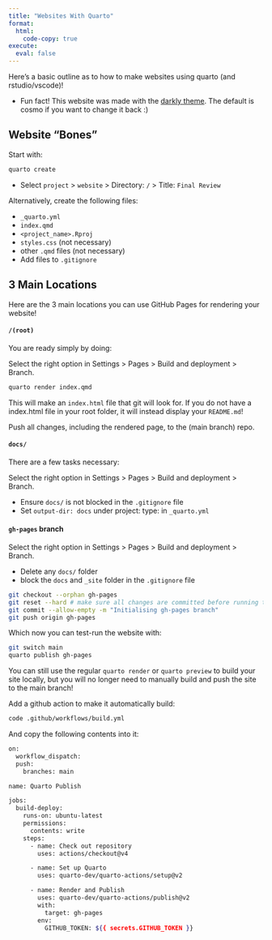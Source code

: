 ```yaml
---
title: "Websites With Quarto"
format:
  html:
    code-copy: true
execute:
  eval: false
---
```


Here's a basic outline as to how to make websites using quarto (and rstudio/vscode)!

* Fun fact! This website was made with the [darkly theme](https://bootswatch.com/darkly/). The default is cosmo if you want to change it back :)

## Website "Bones"

Start with:

```bash
quarto create
```

* Select `project` > `website` > Directory: `/` > Title: `Final Review`

Alternatively, create the following files:

* `_quarto.yml`
* `index.qmd`
* `<project_name>.Rproj`
* `styles.css` (not necessary)
* other `.qmd` files (not necessary)
* Add files to `.gitignore`

## 3 Main Locations

Here are the 3 main locations you can use GitHub Pages for rendering your website!

#### `/(root)`

You are ready simply by doing:

Select the right option in Settings > Pages > Build and deployment > Branch.

```bash
quarto render index.qmd
```

This will make an `index.html` file that git will look for. If you do not have a index.html file in your root folder, it will instead display your `README.md`!

Push all changes, including the rendered page, to the (main branch) repo.

#### `docs/`

There are a few tasks necessary:

Select the right option in Settings > Pages > Build and deployment > Branch.

* Ensure `docs/` is not blocked in the `.gitignore` file
* Set `output-dir: docs` under project: type: in `_quarto.yml`

#### `gh-pages` branch

Select the right option in Settings > Pages > Build and deployment > Branch.

* Delete any `docs/` folder 
* block the `docs` and `_site` folder in the `.gitignore` file

```bash
git checkout --orphan gh-pages
git reset --hard # make sure all changes are committed before running this!
git commit --allow-empty -m "Initialising gh-pages branch"
git push origin gh-pages
```
Which now you can test-run the website with:

```bash
git switch main
quarto publish gh-pages
```

You can still use the regular `quarto render` or `quarto preview` to build your site locally, but you will no longer need to manually build and push the site to the main branch!

Add a github action to make it automatically build:

```bash
code .github/workflows/build.yml
```

And copy the following contents into it:

```bash
on:
  workflow_dispatch:
  push:
    branches: main

name: Quarto Publish

jobs:
  build-deploy:
    runs-on: ubuntu-latest
    permissions:
      contents: write
    steps:
      - name: Check out repository
        uses: actions/checkout@v4

      - name: Set up Quarto
        uses: quarto-dev/quarto-actions/setup@v2

      - name: Render and Publish
        uses: quarto-dev/quarto-actions/publish@v2
        with:
          target: gh-pages
        env:
          GITHUB_TOKEN: ${{ secrets.GITHUB_TOKEN }}
```

